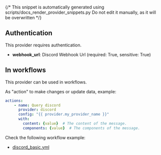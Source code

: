 {/* This snippet is automatically generated using scripts/docs_render_provider_snippets.py 
Do not edit it manually, as it will be overwritten */}

## Authentication
This provider requires authentication.
- **webhook_url**: Discord Webhook Url (required: True, sensitive: True)


## In workflows

This provider can be used in workflows.



As "action" to make changes or update data, example:
```yaml
actions:
    - name: Query discord
      provider: discord
      config: "{{ provider.my_provider_name }}"
      with:
        content: {value}  # The content of the message.
        components: {value}  # The components of the message.
```




Check the following workflow example:
- [discord_basic.yml](https://github.com/keephq/keep/blob/main/examples/workflows/discord_basic.yml)
